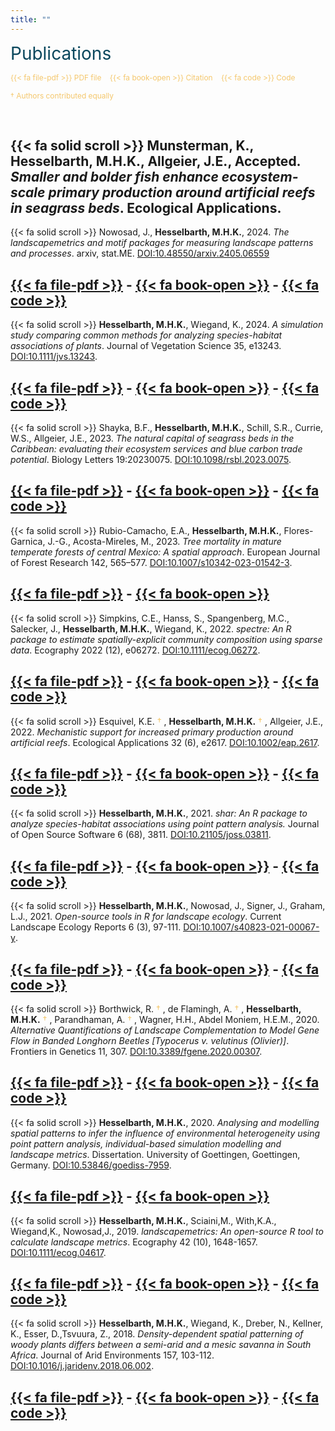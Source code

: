 ```yaml
---
title: ""
---
```


<span style="color:#0A475D;font-size:200%"> Publications </span>

<span style="color:#F4C76D;font-size:85%;"> {{< fa file-pdf >}} PDF file &nbsp;&nbsp; {{< fa book-open >}} Citation &nbsp;&nbsp; {{< fa code >}} Code  </span>

<span style="color:#F4C76D;font-size:85%;"> \† Authors contributed equally </span>

<br>

{{< fa solid scroll >}} Munsterman, K., **Hesselbarth, M.H.K.**, Allgeier, J.E., Accepted. _Smaller and bolder fish enhance ecosystem-scale primary production around artificial reefs in seagrass beds_. Ecological Applications.
---

{{< fa solid scroll >}} Nowosad, J., **Hesselbarth, M.H.K.**, 2024. _The landscapemetrics and motif packages for measuring landscape patterns and processes_. arxiv, stat.ME. [DOI:10.48550/arxiv.2405.06559](https://doi.org/10.48550/arxiv.2405.06559)

[{{< fa file-pdf >}}](files/Nowosad_2024_arxiv.pdf) - [{{< fa book-open >}}](files/Nowosad_2024_arxiv.bib) - [{{< fa code >}}](https://github.com/Nowosad/r-ecology-book-chapterIII7)
---

{{< fa solid scroll >}} **Hesselbarth, M.H.K.**, Wiegand, K., 2024. _A simulation study comparing common methods for analyzing species-habitat associations of plants_. Journal of Vegetation Science 35, e13243. [DOI:10.1111/jvs.13243](https://doi.org/10.1111/jvs.13243). 

[{{< fa file-pdf >}}](files/Hesselbarth_2024_Journal_of_Vegetation_Science_35_2.pdf) - [{{< fa book-open >}}](files/Hesselbarth_2024_Journal_of_Vegetation_Science_35_2.bib) - [{{< fa code >}}](https://www.doi.org/10.5281/zenodo.10803171)
---

{{< fa solid scroll >}} Shayka, B.F., **Hesselbarth, M.H.K.**, Schill, S.R., Currie, W.S., Allgeier, J.E., 2023. _The natural capital of seagrass beds in the Caribbean: evaluating their ecosystem services and blue carbon trade potential_. Biology Letters 19:20230075. [DOI:10.1098/rsbl.2023.0075](https://doi.org/10.1098/rsbl.2023.0075). 

[{{< fa file-pdf >}}](files/Shayka_2023_Biological_Letters_19_20230075.pdf) - [{{< fa book-open >}}](files/Shayka_2023_Biology_Letters.bib) - [{{< fa code >}}](https://doi.org/10.5061/dryad.z612jm6h4)
---

{{< fa solid scroll >}} Rubio-Camacho, E.A., **Hesselbarth, M.H.K.**, Flores-Garnica, J.-G., Acosta-Mireles, M., 2023. _Tree mortality in mature temperate forests of central Mexico: A spatial approach_. European Journal of Forest Research 142, 565–577. [DOI:10.1007/s10342-023-01542-3](https://doi.org/10.1007/s10342-023-01542-3). 

[{{< fa file-pdf >}}](files/Rubio-Camacho_2023_European_Journal_of_Forest_Research_142.pdf) - [{{< fa book-open >}}](files/Rubio-Camacho_2023_European_Journal_of_Forest_Research_142.bib)
---

{{< fa solid scroll >}} Simpkins, C.E., Hanss, S., Spangenberg, M.C., Salecker, J., **Hesselbarth, M.H.K.**, Wiegand, K., 2022. _spectre: An R package to estimate spatially-explicit community composition using sparse data_. Ecography 2022 (12), e06272. [DOI:10.1111/ecog.06272](https://doi.org/10.1111/ecog.06272). 

[{{< fa file-pdf >}}](files/Simpkins_2022_Ecography_2022_12.pdf) - [{{< fa book-open >}}](files/Simpkins_2022_Ecography_2022_12.bib) - [{{< fa code >}}](https://github.com/r-spatialecology/spectre_usecase)
---

{{< fa solid scroll >}} Esquivel, K.E.<span style="color:#F4C76D"> \† </span>, **Hesselbarth, M.H.K.**<span style="color:#F4C76D"> \† </span>, Allgeier, J.E., 2022. _Mechanistic support for increased primary production around artificial reefs_. Ecological Applications 32 (6), e2617. [DOI:10.1002/eap.2617](https://doi.org/10.1002/eap.2617). 

[{{< fa file-pdf >}}](files/Esquivel_2022_Ecological_Applications_32_6.pdf) - [{{< fa book-open >}}](files/Esquivel_2022_Ecological_Applications_32_6.bib) - [{{< fa code >}}](https://github.com/Allgeier-Lab/Esquivel_etal_2021_EcolAppl)
---

{{< fa solid scroll >}} **Hesselbarth, M.H.K.**, 2021. _shar: An R package to analyze species-habitat associations using point pattern analysis._ Journal of Open Source Software 6 (68), 3811. [DOI:10.21105/joss.03811](https://doi.org/10.21105/joss.03811). 

[{{< fa file-pdf >}}](files/Hesselbarth_2021_Journal_of_Open_Source_Software_6_68.pdf) - [{{< fa book-open >}}](files/Hesselbarth_2021_Journal_of_Open_Source_Software_6_68.bib) - [{{< fa code >}}](https://github.com/r-spatialecology/shar)
---

{{< fa solid scroll >}} **Hesselbarth, M.H.K.**, Nowosad, J., Signer, J., Graham, L.J., 2021. _Open-source tools in R for landscape ecology_. Current Landscape Ecology Reports 6 (3), 97-111. [DOI:10.1007/s40823-021-00067-y](https://doi.org/10.1007/s40823-021-00067-y). 

[{{< fa file-pdf >}}](files/Hesselbarth_2021_Current_Landscape_Ecology_Reports_6_3.pdf) - [{{< fa book-open >}}](files/Hesselbarth_2021_Current_Landscape_Ecology_Reports_6_3.bib) - [{{< fa code >}}](https://github.com/r-spatialecology/Hesselbarth_et_al_CLER)
---

{{< fa solid scroll >}} Borthwick, R.<span style="color:#F4C76D"> \† </span>, de Flamingh, A.<span style="color:#F4C76D"> \† </span>, **Hesselbarth, M.H.K.**<span style="color:#F4C76D"> \† </span>, Parandhaman, A.<span style="color:#F4C76D"> \† </span>, Wagner, H.H., Abdel Moniem, H.E.M., 2020. _Alternative Quantifications of Landscape Complementation to Model Gene Flow in Banded Longhorn Beetles [Typocerus v. velutinus (Olivier)]_. Frontiers in Genetics 11, 307. [DOI:10.3389/fgene.2020.00307](https://doi.org/10.3389/fgene.2020.00307). 

[{{< fa file-pdf >}}](files/Borthwick_2020_Frontiers_in_Genetics_11.pdf) - [{{< fa book-open >}}](files/Borthwick_2020_Frontiers_in_Genetics_11.bib) - [{{< fa code >}}](https://github.com/mhesselbarth/Borthwick_et_al_2019_Front_Genet)
---

{{< fa solid scroll >}} **Hesselbarth, M.H.K.**, 2020. _Analysing and modelling spatial patterns to infer the influence of environmental heterogeneity using point pattern analysis, individual-based simulation modelling and landscape metrics_. Dissertation. University of Goettingen, Goettingen, Germany. [DOI:10.53846/goediss-7959](http://dx.doi.org/10.53846/goediss-7959). 

[{{< fa file-pdf >}}](files/Hesselbarth_2020_University_of_Goettingen.pdf) - [{{< fa book-open >}}](files/Hesselbarth_2020_University_of_Goettingen.bib)
---

{{< fa solid scroll >}} **Hesselbarth, M.H.K.**, Sciaini,M., With,K.A., Wiegand,K., Nowosad,J., 2019. _landscapemetrics: An open-source R tool to calculate landscape metrics_. Ecography 42 (10), 1648-1657. [DOI:10.1111/ecog.04617](https://doi.org/10.1111/ecog.04617). 

[{{< fa file-pdf >}}](files/Hesselbarth_2019_Ecography_42_10.pdf) - [{{< fa book-open >}}](files/Hesselbarth_2019_Ecography_42_10.bib) - [{{< fa code >}}](https://github.com/mhesselbarth/Hesselbarth_et_al_2019_Ecography)
---

{{< fa solid scroll >}} **Hesselbarth, M.H.K.**, Wiegand, K., Dreber, N., Kellner, K., Esser, D.,Tsvuura, Z., 2018. _Density-dependent spatial patterning of woody plants differs between a semi-arid and a mesic savanna in South Africa_. Journal of Arid Environments 157, 103-112. [DOI:10.1016/j.jaridenv.2018.06.002](https://doi.org/10.1016/j.jaridenv.2018.06.002). 

[{{< fa file-pdf >}}](files/Hesselbarth_2018_Journal_of_Arid_Environments_157.pdf) - [{{< fa book-open >}}](files/Hesselbarth_2018_Journal_of_Arid_Environments_157.bib) - [{{< fa code >}}](https://github.com/mhesselbarth/Hesselbarth_et_al_2018_JAE)
---
